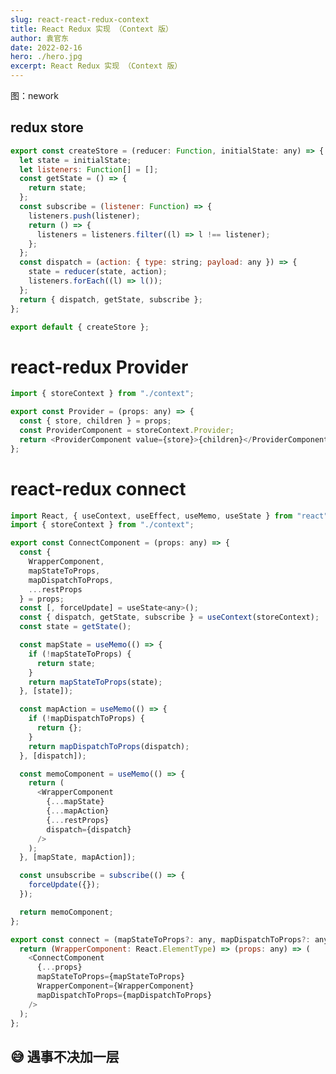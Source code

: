 ```yaml
---
slug: react-react-redux-context
title: React Redux 实现 （Context 版）
author: 袁官东
date: 2022-02-16
hero: ./hero.jpg
excerpt: React Redux 实现 （Context 版）
---
```

<div className={'img-desc'}>图：nework</div>




## redux store

```js
export const createStore = (reducer: Function, initialState: any) => {
  let state = initialState;
  let listeners: Function[] = [];
  const getState = () => {
    return state;
  };
  const subscribe = (listener: Function) => {
    listeners.push(listener);
    return () => {
      listeners = listeners.filter((l) => l !== listener);
    };
  };
  const dispatch = (action: { type: string; payload: any }) => {
    state = reducer(state, action);
    listeners.forEach((l) => l());
  };
  return { dispatch, getState, subscribe };
};

export default { createStore };
```

# react-redux Provider
```js
import { storeContext } from "./context";

export const Provider = (props: any) => {
  const { store, children } = props;
  const ProviderComponent = storeContext.Provider;
  return <ProviderComponent value={store}>{children}</ProviderComponent>;
};

```
# react-redux connect
```js
import React, { useContext, useEffect, useMemo, useState } from "react";
import { storeContext } from "./context";

export const ConnectComponent = (props: any) => {
  const {
    WrapperComponent,
    mapStateToProps,
    mapDispatchToProps,
    ...restProps
  } = props;
  const [, forceUpdate] = useState<any>();
  const { dispatch, getState, subscribe } = useContext(storeContext);
  const state = getState();

  const mapState = useMemo(() => {
    if (!mapStateToProps) {
      return state;
    }
    return mapStateToProps(state);
  }, [state]);

  const mapAction = useMemo(() => {
    if (!mapDispatchToProps) {
      return {};
    }
    return mapDispatchToProps(dispatch);
  }, [dispatch]);

  const memoComponent = useMemo(() => {
    return (
      <WrapperComponent
        {...mapState}
        {...mapAction}
        {...restProps}
        dispatch={dispatch}
      />
    );
  }, [mapState, mapAction]);

  const unsubscribe = subscribe(() => {
    forceUpdate({});
  });

  return memoComponent;
};

export const connect = (mapStateToProps?: any, mapDispatchToProps?: any) => {
  return (WrapperComponent: React.ElementType) => (props: any) => (
    <ConnectComponent
      {...props}
      mapStateToProps={mapStateToProps}
      WrapperComponent={WrapperComponent}
      mapDispatchToProps={mapDispatchToProps}
    />
  );
};

```
## 😅 遇事不决加一层

<div className="art-container">
  <a href="https://codesandbox.io/s/react-redux-context-nqd073?file=/src/App.tsx" target="_blank" style={{marginBottom:20,width:184,height:40, display:'block',background:'url("https://codesandbox.io/static/img/play-codesandbox.svg")'}}>
  </a>
</div>